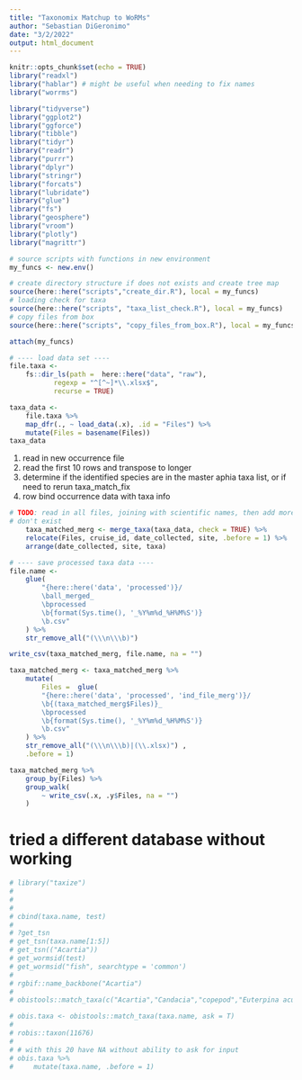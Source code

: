 ```yaml
---
title: "Taxonomix Matchup to WoRMs"
author: "Sebastian DiGeronimo"
date: "3/2/2022"
output: html_document
---
```


```r
knitr::opts_chunk$set(echo = TRUE)
library("readxl")
library("hablar") # might be useful when needing to fix names
library("worrms")

library("tidyverse")
library("ggplot2")
library("ggforce")
library("tibble")
library("tidyr")
library("readr")
library("purrr")
library("dplyr")
library("stringr")
library("forcats")
library("lubridate")
library("glue")
library("fs")
library("geosphere")
library("vroom")
library("plotly")
library("magrittr")

```

```r
# source scripts with functions in new environment
my_funcs <- new.env()

# create directory structure if does not exists and create tree map
source(here::here("scripts","create_dir.R"), local = my_funcs)
# loading check for taxa 
source(here::here("scripts", "taxa_list_check.R"), local = my_funcs)
# copy files from box
source(here::here("scripts", "copy_files_from_box.R"), local = my_funcs)

attach(my_funcs)
```

```r
# ---- load data set ----
file.taxa <- 
    fs::dir_ls(path =  here::here("data", "raw"),
           regexp = "^[^~]*\\.xlsx$",
           recurse = TRUE) 

taxa_data <-
    file.taxa %>%
    map_dfr(., ~ load_data(.x), .id = "Files") %>%
    mutate(Files = basename(Files))
taxa_data
```

1. read in new occurrence file
2. read the first 10 rows and transpose to longer
3. determine if the identified species are in the master aphia taxa list, or 
    if need to rerun taxa_match_fix
4. row bind occurrence data with taxa info

```r
# TODO: read in all files, joining with scientific names, then add more if they 
# don't exist
    taxa_matched_merg <- merge_taxa(taxa_data, check = TRUE) %>%
    relocate(Files, cruise_id, date_collected, site, .before = 1) %>%
    arrange(date_collected, site, taxa)

# ---- save processed taxa data ----
file.name <-
    glue(
        "{here::here('data', 'processed')}/
        \ball_merged_
        \bprocessed
        \b{format(Sys.time(), '_%Y%m%d_%H%M%S')}
        \b.csv"
    ) %>%
    str_remove_all("(\\\n\\\b)") 

write_csv(taxa_matched_merg, file.name, na = "")

taxa_matched_merg <- taxa_matched_merg %>%
    mutate(
        Files =  glue(
        "{here::here('data', 'processed', 'ind_file_merg')}/
        \b{(taxa_matched_merg$Files)}_
        \bprocessed
        \b{format(Sys.time(), '_%Y%m%d_%H%M%S')}
        \b.csv"
    ) %>%
    str_remove_all("(\\\n\\\b)|(\\.xlsx)") ,
    .before = 1)

taxa_matched_merg %>%
    group_by(Files) %>%
    group_walk(
        ~ write_csv(.x, .y$Files, na = "")
    )
```

# tried a different database without working
```r
# library("taxize")
# 
# 
# 
# cbind(taxa.name, test)
# 
# ?get_tsn
# get_tsn(taxa.name[1:5])
# get_tsn(("Acartia"))
# get_wormsid(test)
# get_wormsid("fish", searchtype = 'common')
# 
# rgbif::name_backbone("Acartia")
# 
# obistools::match_taxa(c("Acartia","Candacia","copepod","Euterpina acuntifrons"), ask = T)
```

```r


# obis.taxa <- obistools::match_taxa(taxa.name, ask = T)
# 
# robis::taxon(11676)
# 
# # with this 20 have NA without ability to ask for input
# obis.taxa %>%
#     mutate(taxa.name, .before = 1)
```

